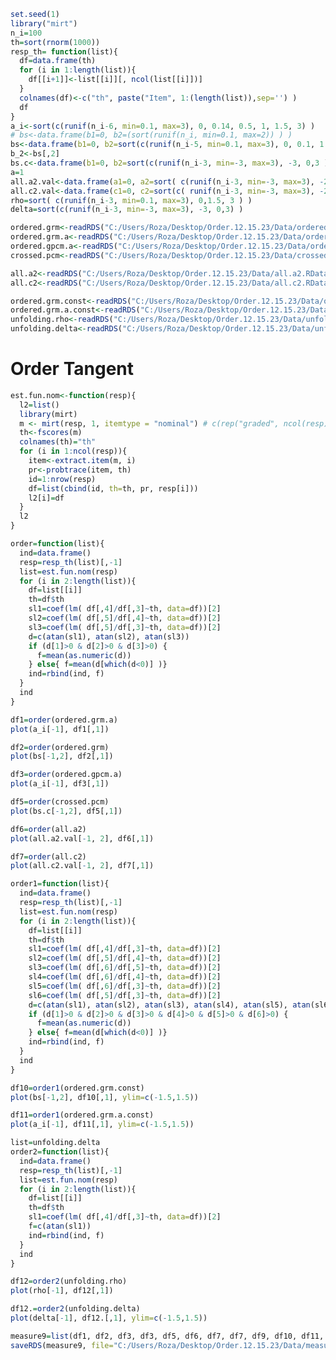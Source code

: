 
```{r}
set.seed(1)
library("mirt")
n_i=100
th=sort(rnorm(1000))
resp_th= function(list){
  df=data.frame(th)
  for (i in 1:length(list)){
    df[[i+1]]<-list[[i]][, ncol(list[[i]])]
  }
  colnames(df)<-c("th", paste("Item", 1:(length(list)),sep='') )
  df
}
a_i<-sort(c(runif(n_i-6, min=0.1, max=3), 0, 0.14, 0.5, 1, 1.5, 3) )
# bs<-data.frame(b1=0, b2=(sort(runif(n_i, min=0.1, max=2)) ) )
bs<-data.frame(b1=0, b2=sort(c(runif(n_i-5, min=0.1, max=3), 0, 0.1, 1.4, 2, 3 )) ) #Crating c(b1, b2) pairs for CRFs.b2 ranging min 0.1 max 3
b_2<-bs[,2]
bs.c<-data.frame(b1=0, b2=sort(c(runif(n_i-3, min=-3, max=3), -3, 0,3 )) ) 
a=1
all.a2.val<-data.frame(a1=0, a2=sort( c(runif(n_i-3, min=-3, max=3), -2, 1, 3 )), a3=2 )
all.c2.val<-data.frame(c1=0, c2=sort(c( runif(n_i-3, min=-3, max=3), -2, 1, 3 )), c3=2 )
rho=sort( c(runif(n_i-3, min=0.1, max=3), 0,1.5, 3 ) )
delta=sort(c(runif(n_i-3, min=-3, max=3), -3, 0,3) )
```

```{r}
ordered.grm<-readRDS("C:/Users/Roza/Desktop/Order.12.15.23/Data/ordered.grm.Vary_b,a=1.RData")
ordered.grm.a<-readRDS("C:/Users/Roza/Desktop/Order.12.15.23/Data/ordered.grm.Vary_a.RData")
ordered.gpcm.a<-readRDS("C:/Users/Roza/Desktop/Order.12.15.23/Data/ordered.gpcm.Vary_a.RData")
crossed.pcm<-readRDS("C:/Users/Roza/Desktop/Order.12.15.23/Data/crossed.pcm.RData")

all.a2<-readRDS("C:/Users/Roza/Desktop/Order.12.15.23/Data/all.a2.RData")
all.c2<-readRDS("C:/Users/Roza/Desktop/Order.12.15.23/Data/all.c2.RData")

ordered.grm.const<-readRDS("C:/Users/Roza/Desktop/Order.12.15.23/Data/ordered.grm.const.RData")
ordered.grm.a.const<-readRDS("C:/Users/Roza/Desktop/Order.12.15.23/Data/ordered.grm.a.const.RData")
unfolding.rho<-readRDS("C:/Users/Roza/Desktop/Order.12.15.23/Data/unfolding.rho.RData")
unfolding.delta<-readRDS("C:/Users/Roza/Desktop/Order.12.15.23/Data/unfolding.delta.RData")
```

# Order Tangent
```{r}
est.fun.nom<-function(resp){
  l2=list()
  library(mirt)
  m <- mirt(resp, 1, itemtype = "nominal") # c(rep("graded", ncol(resp))))
  th<-fscores(m)
  colnames(th)="th"
  for (i in 1:ncol(resp)){
    item<-extract.item(m, i)
    pr<-probtrace(item, th)
    id=1:nrow(resp)
    df=list(cbind(id, th=th, pr, resp[i]))
    l2[i]=df
  }
  l2
}
```

```{r}
order=function(list){
  ind=data.frame()
  resp=resp_th(list)[,-1]
  list=est.fun.nom(resp)
  for (i in 2:length(list)){
    df=list[[i]]
    th=df$th
    sl1=coef(lm( df[,4]/df[,3]~th, data=df))[2]
    sl2=coef(lm( df[,5]/df[,4]~th, data=df))[2]
    sl3=coef(lm( df[,5]/df[,3]~th, data=df))[2]
    d=c(atan(sl1), atan(sl2), atan(sl3))
    if (d[1]>0 & d[2]>0 & d[3]>0) {
      f=mean(as.numeric(d))
    } else{ f=mean(d[which(d<0)] )}
    ind=rbind(ind, f)
  }
  ind
}
```

```{r}
df1=order(ordered.grm.a)
plot(a_i[-1], df1[,1])

df2=order(ordered.grm)
plot(bs[-1,2], df2[,1])

df3=order(ordered.gpcm.a)
plot(a_i[-1], df3[,1])

df5=order(crossed.pcm)
plot(bs.c[-1,2], df5[,1])

df6=order(all.a2)
plot(all.a2.val[-1, 2], df6[,1])

df7=order(all.c2)
plot(all.c2.val[-1, 2], df7[,1])
```
```{r}
order1=function(list){
  ind=data.frame()
  resp=resp_th(list)[,-1]
  list=est.fun.nom(resp)
  for (i in 2:length(list)){
    df=list[[i]]
    th=df$th
    sl1=coef(lm( df[,4]/df[,3]~th, data=df))[2]
    sl2=coef(lm( df[,5]/df[,4]~th, data=df))[2]
    sl3=coef(lm( df[,6]/df[,5]~th, data=df))[2]
    sl4=coef(lm( df[,6]/df[,4]~th, data=df))[2]
    sl5=coef(lm( df[,6]/df[,3]~th, data=df))[2]
    sl6=coef(lm( df[,5]/df[,3]~th, data=df))[2]
    d=c(atan(sl1), atan(sl2), atan(sl3), atan(sl4), atan(sl5), atan(sl6) )
    if (d[1]>0 & d[2]>0 & d[3]>0 & d[4]>0 & d[5]>0 & d[6]>0) {
      f=mean(as.numeric(d))
    } else{ f=mean(d[which(d<0)] )}
    ind=rbind(ind, f)
  }
  ind
}

df10=order1(ordered.grm.const)
plot(bs[-1,2], df10[,1], ylim=c(-1.5,1.5))

df11=order1(ordered.grm.a.const)
plot(a_i[-1], df11[,1], ylim=c(-1.5,1.5))
```
```{r}
list=unfolding.delta
order2=function(list){
  ind=data.frame()
  resp=resp_th(list)[,-1]
  list=est.fun.nom(resp)
  for (i in 2:length(list)){
    df=list[[i]]
    th=df$th
    sl1=coef(lm( df[,4]/df[,3]~th, data=df))[2]
    f=c(atan(sl1))
    ind=rbind(ind, f)
  }
  ind
}

df12=order2(unfolding.rho)
plot(rho[-1], df12[,1])

df12.=order2(unfolding.delta)
plot(delta[-1], df12.[,1], ylim=c(-1.5,1.5))
```

```{r}
measure9=list(df1, df2, df3, df3, df5, df6, df7, df7, df9, df10, df11, df12, df12., df12., df12. )
saveRDS(measure9, file="C:/Users/Roza/Desktop/Order.12.15.23/Data/measure9.RData")
```














